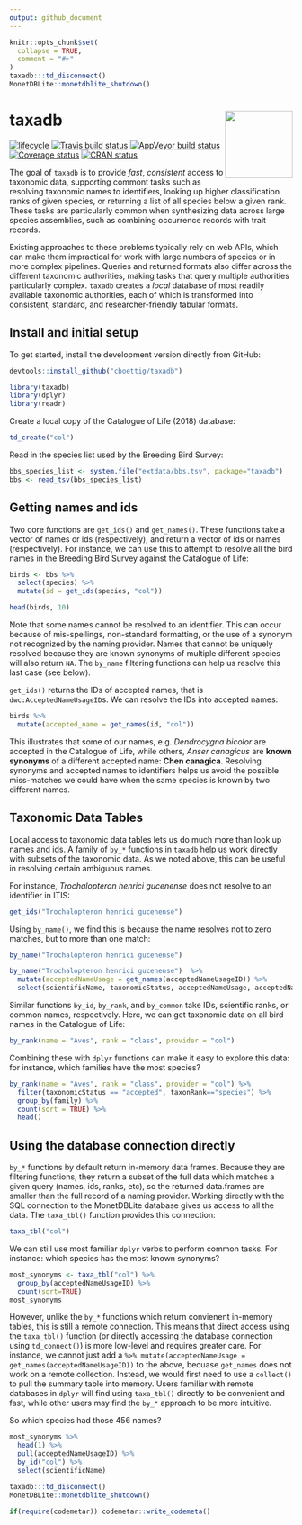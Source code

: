```yaml
---
output: github_document
---
```


<!-- README.md is generated from README.Rmd. Please edit that file -->

```r
knitr::opts_chunk$set(
  collapse = TRUE,
  comment = "#>"
)
taxadb:::td_disconnect()
MonetDBLite::monetdblite_shutdown()
```

# taxadb  <img src="man/figures/logo.svg" align="right" alt="" width="120" />

[![lifecycle](https://img.shields.io/badge/lifecycle-maturing-blue.svg)](https://www.tidyverse.org/lifecycle/#maturing)
[![Travis build status](https://travis-ci.org/cboettig/taxadb.svg?branch=master)](https://travis-ci.org/cboettig/taxadb)
[![AppVeyor build status](https://ci.appveyor.com/api/projects/status/github/cboettig/taxadb?branch=master&svg=true)](https://ci.appveyor.com/project/cboettig/taxadb)
[![Coverage status](https://codecov.io/gh/cboettig/taxadb/branch/master/graph/badge.svg)](https://codecov.io/github/cboettig/taxadb?branch=master)
[![CRAN status](https://www.r-pkg.org/badges/version/taxadb)](https://cran.r-project.org/package=taxadb)


The goal of `taxadb` is to provide *fast*, *consistent* access to taxonomic data, supporting commont tasks such as resolving taxonomic names to identifiers, looking up higher classification ranks of given species, or returning a list of all species below a given rank. These tasks are particularly common when synthesizing data across large species assemblies, such as combining occurrence records with trait records. 

Existing approaches to these problems typically rely on web APIs, which can make them impractical for work with large numbers of species or in more complex pipelines.  Queries and returned formats also differ across the different taxonomic authorities, making tasks that query multiple authorities particularly complex. `taxadb` creates a *local* database of most readily available taxonomic authorities, each of which is transformed into consistent, standard, and researcher-friendly tabular formats.  


## Install and initial setup

To get started, install the development version directly from GitHub:

```r
devtools::install_github("cboettig/taxadb")
```


```r
library(taxadb)
library(dplyr)
library(readr)
```

Create a local copy of the Catalogue of Life (2018) database: 

```r
td_create("col")
```


Read in the species list used by the Breeding Bird Survey:

```r
bbs_species_list <- system.file("extdata/bbs.tsv", package="taxadb")
bbs <- read_tsv(bbs_species_list)
```

## Getting names and ids

Two core functions are `get_ids()` and `get_names()`.  These functions take a vector of names or ids (respectively), and return a vector of ids or names (respectively).  For instance, we can use this to attempt to resolve all the bird names in the Breeding Bird Survey against the Catalogue of Life:


```r
birds <- bbs %>% 
  select(species) %>% 
  mutate(id = get_ids(species, "col"))

head(birds, 10)
```

Note that some names cannot be resolved to an identifier.  This can occur because of mis-spellings, non-standard formatting, or the use of a synonym not recognized by the naming provider.  Names that cannot be uniquely resolved because they are known synonyms of multiple different species will also return `NA`.  The `by_name` filtering functions can help us resolve this last case (see below).

`get_ids()` returns the IDs of accepted names, that is `dwc:AcceptedNameUsageID`s.  We can resolve the IDs into accepted names:


```r
birds %>% 
  mutate(accepted_name = get_names(id, "col"))
```

This illustrates that some of our names, e.g. *Dendrocygna bicolor* are accepted in the Catalogue of Life, while others, *Anser canagicus* are **known synonyms** of a different accepted name: **Chen canagica**.  Resolving synonyms and accepted names to identifiers helps us avoid the possible miss-matches we could have when the same species is known by two different names.


## Taxonomic Data Tables

Local access to taxonomic data tables lets us do much more than look up names and ids.  A family of `by_*` functions in `taxadb` help us work directly with subsets of the taxonomic data.  As we noted above, this can be useful in resolving certain ambiguous names.  

For instance, *Trochalopteron henrici gucenense* does not resolve to an identifier in ITIS:

```r
get_ids("Trochalopteron henrici gucenense") 
```

Using `by_name()`, we find this is because the name resolves not to zero matches, but to more than one match:

```r
by_name("Trochalopteron henrici gucenense") 
```


```r
by_name("Trochalopteron henrici gucenense")  %>%
  mutate(acceptedNameUsage = get_names(acceptedNameUsageID)) %>% 
  select(scientificName, taxonomicStatus, acceptedNameUsage, acceptedNameUsageID)
```


Similar functions `by_id`, `by_rank`, and `by_common` take IDs, scientific ranks, or common names, respectively.  Here, we can get taxonomic data on all bird names in the Catalogue of Life:


```r
by_rank(name = "Aves", rank = "class", provider = "col")
```

Combining these with `dplyr` functions can make it easy to explore this data: for instance, which families have the most species?


```r
by_rank(name = "Aves", rank = "class", provider = "col") %>%
  filter(taxonomicStatus == "accepted", taxonRank=="species") %>% 
  group_by(family) %>%
  count(sort = TRUE) %>% 
  head()
```

## Using the database connection directly

`by_*` functions by default return in-memory data frames.  Because they are filtering functions, they return a subset of the full data which matches a given query (names, ids, ranks, etc), so the returned data.frames are smaller than the full record of a naming provider.  Working directly with the SQL connection to the MonetDBLite database gives us access to all the data. The `taxa_tbl()` function provides this connection:

```r
taxa_tbl("col")
```

We can still use most familiar `dplyr` verbs to perform common tasks.  For instance: which species has the most known synonyms?

```r
most_synonyms <- taxa_tbl("col") %>% 
  group_by(acceptedNameUsageID) %>% 
  count(sort=TRUE)
most_synonyms
```
However, unlike the `by_*` functions which return convienent in-memory tables, this is still a remote connection.  This means that direct access using the `taxa_tbl()` function (or directly accessing the database connection using `td_connect()`) is more low-level and requires greater care.  For instance, we cannot just add a `%>% mutate(acceptedNameUsage = get_names(acceptedNameUsageID))` to the above, becuase `get_names` does not work on a remote collection.  Instead, we would first need to use a `collect()` to pull the summary table into memory.  Users familiar with remote databases in `dplyr` will find using `taxa_tbl()` directly to be convenient and fast, while other users may find the `by_*` approach to be more intuitive.


So which species had those 456 names?

```r
most_synonyms %>% 
  head(1) %>% 
  pull(acceptedNameUsageID) %>% 
  by_id("col") %>%
  select(scientificName)
```






```r
taxadb:::td_disconnect()
MonetDBLite::monetdblite_shutdown()

if(require(codemetar)) codemetar::write_codemeta()
```
